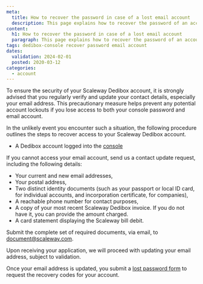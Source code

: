 ```yaml
---
meta:
  title: How to recover the password in case of a lost email account
  description: This page explains how to recover the password of an account with an email address that is no longer valid.
content:
  h1: How to recover the password in case of a lost email account
  paragraph: This page explains how to recover the password of an account with an email address that is no longer valid.
tags: dedibox-console recover password email account
dates:
  validation: 2024-02-01
  posted: 2020-03-12
categories:
  - account
---
```


To ensure the security of your Scaleway Dedibox account, it is strongly advised that you regularly verify and update your contact details, especially your email address. This precautionary measure helps prevent any potential account lockouts if you lose access to both your console password and email account.

In the unlikely event you encounter such a situation, the following procedure outlines the steps to recover access to your Scaleway Dedibox account.

<Macro id="requirements" />

- A Dedibox account logged into the [console](https://console.online.net/)

If you cannot access your email account, send us a contact update request, including the following details:

* Your current and new email addresses,
* Your postal address,
* Two distinct identity documents (such as your passport or local ID card, for individual accounts, and incorporation certificate, for companies),
* A reachable phone number for contact purposes,
* A copy of your most recent Scaleway Dedibox invoice. If you do not have it, you can provide the amount charged.
* A card statement displaying the Scaleway bill debit.

Submit the complete set of required documents, via email, to [document@scaleway.com](mailto:document@scaleway.com/).

Upon receiving your application, we will proceed with updating your email address, subject to validation.

Once your email address is updated, you submit a [lost password form](https://console.online.net/en/user/recovery/) to request the recovery codes for your account.


